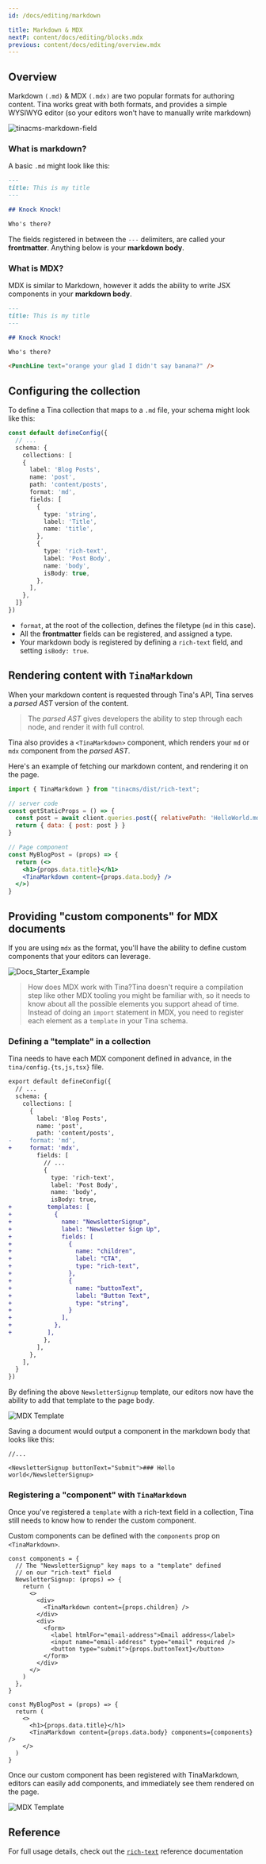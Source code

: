 ```yaml
---
id: /docs/editing/markdown

title: Markdown & MDX
nextP: content/docs/editing/blocks.mdx
previous: content/docs/editing/overview.mdx
---
```


## Overview

Markdown `(.md)` & MDX `(.mdx)` are two popular formats for authoring content. Tina works great with both formats, and provides a simple WYSIWYG editor (so your editors won't have to manually write markdown)

![tinacms-markdown-field](/img/fields/markdown.png)

### What is markdown?

A basic `.md` might look like this:

```md
---
title: This is my title
---

## Knock Knock!

Who's there?
```

The fields registered in between the `---` delimiters, are called your **frontmatter**. Anything below is your **markdown body**.

### What is MDX?

MDX is similar to Markdown, however it adds the ability to write JSX components in your **markdown body**.

```md
---
title: This is my title
---

## Knock Knock!

Who's there?

<PunchLine text="orange your glad I didn't say banana?" />
```

## Configuring the collection

To define a Tina collection that maps to a `.md` file, your schema might look like this:

```ts
const default defineConfig({
  // ...
  schema: {
    collections: [
    {
      label: 'Blog Posts',
      name: 'post',
      path: 'content/posts',
      format: 'md',
      fields: [
        {
          type: 'string',
          label: 'Title',
          name: 'title',
        },
        {
          type: 'rich-text',
          label: 'Post Body',
          name: 'body',
          isBody: true,
        },
      ],
    },
  ]}
})
```

- `format`, at the root of the collection, defines the filetype (`md` in this case).
- All the **frontmatter** fields can be registered, and assigned a type.
- Your markdown body is registered by defining a `rich-text` field, and setting `isBody: true`.

## Rendering content with `TinaMarkdown`

When your markdown content is requested through Tina's API, Tina serves a _parsed AST_ version of the content.

> The _parsed AST_ gives developers the ability to step through each node, and render it with full control.

Tina also provides a `<TinaMarkdown>` component, which renders your `md` or `mdx` component from the _parsed AST_.

Here's an example of fetching our markdown content, and rendering it on the page.

```jsx
import { TinaMarkdown } from "tinacms/dist/rich-text";

// server code
const getStaticProps = () => {
  const post = await client.queries.post({ relativePath: 'HelloWorld.md' })
  return { data: { post: post } }
}

// Page component
const MyBlogPost = (props) => {
  return (<>
    <h1>{props.data.title}</h1>
    <TinaMarkdown content={props.data.body} />
  </>)
}
```

## Providing "custom components" for MDX documents

If you are using `mdx` as the format, you'll have the ability to define custom components that your editors can leverage.

![Docs_Starter_Example](https://res.cloudinary.com/forestry-demo/video/upload/v1638887594/blog-media/Docs_Starter_Example.gif)

> How does MDX work with Tina?Tina doesn't require a compilation step like other MDX tooling you
> might be familiar with, so it needs to know about all the possible elements
> you support ahead of time. Instead of doing an `import` statement in MDX,
> you need to register each element as a `template` in your Tina schema.

### Defining a "template" in a collection

Tina needs to have each MDX component defined in advance, in the `tina/config.{ts,js,tsx}` file.

```diff
export default defineConfig({
  // ...
  schema: {
    collections: [
      {
        label: 'Blog Posts',
        name: 'post',
        path: 'content/posts',
-     format: 'md',
+     format: 'mdx',
        fields: [
          // ...
          {
            type: 'rich-text',
            label: 'Post Body',
            name: 'body',
            isBody: true,
+          templates: [
+            {
+              name: "NewsletterSignup",
+              label: "Newsletter Sign Up",
+              fields: [
+                {
+                  name: "children",
+                  label: "CTA",
+                  type: "rich-text",
+                },
+                {
+                  name: "buttonText",
+                  label: "Button Text",
+                  type: "string",
+                }
+              ],
+            },
+          ],
          },
        ],
      },
    ],
  }
})
```

By defining the above `NewsletterSignup` template, our editors now have the ability to add that template to the page body.

![MDX Template](https://res.cloudinary.com/forestry-demo/image/upload/v1663772538/tina-io/docs/md/Screen_Shot_2022-09-21_at_12.00.15_PM.png)

Saving a document would output a component in the markdown body that looks like this:

```tsx
//...

<NewsletterSignup buttonText="Submit">### Hello world</NewsletterSignup>
```

### Registering a "component" with `TinaMarkdown`

Once you've registered a `template` with a rich-text field in a collection, Tina still needs to know how to render the custom component.

Custom components can be defined with the `components` prop on `<TinaMarkdown>`.

```tsx
const components = {
  // The "NewsletterSignup" key maps to a "template" defined
  // on our "rich-text" field
  NewsletterSignup: (props) => {
    return (
      <>
        <div>
          <TinaMarkdown content={props.children} />
        </div>
        <div>
          <form>
            <label htmlFor="email-address">Email address</label>
            <input name="email-address" type="email" required />
            <button type="submit">{props.buttonText}</button>
          </form>
        </div>
      </>
    )
  },
}

const MyBlogPost = (props) => {
  return (
    <>
      <h1>{props.data.title}</h1>
      <TinaMarkdown content={props.data.body} components={components} />
    </>
  )
}
```

Once our custom component has been registered with TinaMarkdown, editors can easily add components, and immediately see them rendered on the page.

![MDX Template](https://res.cloudinary.com/forestry-demo/image/upload/v1663774068/tina-io/docs/md/Screen_Shot_2022-09-21_at_12.25.11_PM.png)

## Reference

For full usage details, check out the [`rich-text`](/docs/reference/types/rich-text) reference documentation
